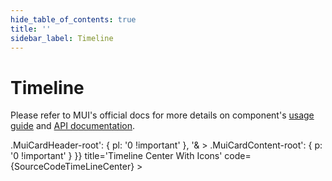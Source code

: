 ```yaml
---
hide_table_of_contents: true
title: ''
sidebar_label: Timeline
---
```




<h1 className='!m-0'>Timeline</h1>

<div className='template-bg-color' />

Please refer to MUI's official docs for more details on component's [usage guide](https://mui.com/material-ui/react-timeline/) and [API documentation](https://mui.com/material-ui/react-timeline/#api).

<Grid container spacing={6}>
  <Grid size={{ xs: 12, md: 6 }}>
    <CardSnippet title='Timeline Filled' code={SourceCodeTimelineFilled}>
      <TimelineFilled />
    </CardSnippet>
  </Grid>
  <Grid size={{ xs: 12, md: 6 }}>
    <CardSnippet title='Timeline Outlined' code={SourceCodeTimelineOutlined}>
      <TimelineOutlined />
    </CardSnippet>
  </Grid>
  <Grid size={{ xs: 12 }}>
    <CardSnippet
      className='bg-transparent'
      sx={{
        boxShadow: 'none',
        border: 'none',
        '& > .MuiCardHeader-root': { pl: '0 !important' },
        '& > .MuiCardContent-root': { p: '0 !important' }
      }}
      title='Timeline Center With Icons'
      code={SourceCodeTimeLineCenter}
    >
      <TimeLineCenter />
    </CardSnippet>
  </Grid>
</Grid>
